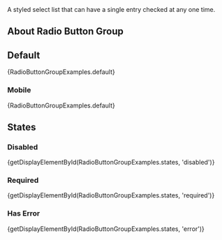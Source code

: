 
<div className="lead doc">
  A styled select list that can have a single entry checked at any one time.
</div>

## About Radio Button Group

## Default

<CodeView>{RadioButtonGroupExamples.default}</CodeView>

### Mobile

<MobileBlurb patternSpecificText="radio button groups will have an increased size to accommodate tapping with a finger instead of the more precise mouse cursor, and also become stacked" />

<CodeView frameOnly frameTitle="Example mobile styles for radio button groups">{RadioButtonGroupExamples.default}</CodeView>

## States

### Disabled

<CodeView>
  {getDisplayElementById(RadioButtonGroupExamples.states, 'disabled')}
</CodeView>

### Required

<CodeView>
  {getDisplayElementById(RadioButtonGroupExamples.states, 'required')}
</CodeView>

### Has Error

<CodeView>
  {getDisplayElementById(RadioButtonGroupExamples.states, 'error')}
</CodeView>
